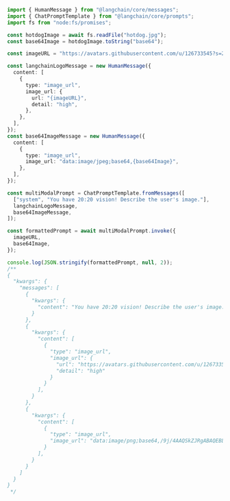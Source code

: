 ```typescript
import { HumanMessage } from "@langchain/core/messages";
import { ChatPromptTemplate } from "@langchain/core/prompts";
import fs from "node:fs/promises";

const hotdogImage = await fs.readFile("hotdog.jpg");
const base64Image = hotdogImage.toString("base64");

const imageURL = "https://avatars.githubusercontent.com/u/126733545?s=200&v=4";

const langchainLogoMessage = new HumanMessage({
  content: [
    {
      type: "image_url",
      image_url: {
        url: "{imageURL}",
        detail: "high",
      },
    },
  ],
});
const base64ImageMessage = new HumanMessage({
  content: [
    {
      type: "image_url",
      image_url: "data:image/jpeg;base64,{base64Image}",
    },
  ],
});

const multiModalPrompt = ChatPromptTemplate.fromMessages([
  ["system", "You have 20:20 vision! Describe the user's image."],
  langchainLogoMessage,
  base64ImageMessage,
]);

const formattedPrompt = await multiModalPrompt.invoke({
  imageURL,
  base64Image,
});

console.log(JSON.stringify(formattedPrompt, null, 2));
/**
{
  "kwargs": {
    "messages": [
      {
        "kwargs": {
          "content": "You have 20:20 vision! Describe the user's image.",
        }
      },
      {
        "kwargs": {
          "content": [
            {
              "type": "image_url",
              "image_url": {
                "url": "https://avatars.githubusercontent.com/u/126733545?s=200&v=4",
                "detail": "high"
              }
            }
          ],
        }
      },
      {
        "kwargs": {
          "content": [
            {
              "type": "image_url",
              "image_url": "data:image/png;base64,/9j/4AAQSkZJRgABAQEBLAEsAAD/4Q..."
            }
          ],
        }
      }
    ]
  }
}
 */
```
